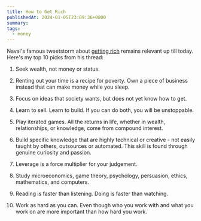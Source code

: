 ```yaml
---
title: How to Get Rich
publishedAt: 2024-01-05T23:09:36+0800
summary:
tags:
  - money
---
```


Naval's famous tweetstorm about [getting rich](https://twitter.com/naval/status/1002103360646823936) remains relevant up till today. Here's my top 10 picks from his thread:

1. Seek wealth, not money or status.

2. Renting out your time is a recipe for poverty. Own a piece of business instead that can make money while you sleep.

3. Focus on ideas that society wants, but does not yet know how to get.

4. Learn to sell. Learn to build. If you can do both, you will be unstoppable.

5. Play iterated games. All the returns in life, whether in wealth, relationships, or knowledge, come from compound interest.

6. Build specific knowledge that are highly technical or creative - not easily taught by others, outsources or automated. This skill is found through genuine curiosity and passion.

7. Leverage is a force multiplier for your judgement.

8. Study microeconomics, game theory, psychology, persuasion, ethics, mathematics, and computers.

9. Reading is faster than listening. Doing is faster than watching.

10. Work as hard as you can. Even though who you work with and what you work on are more important than how hard you work.

